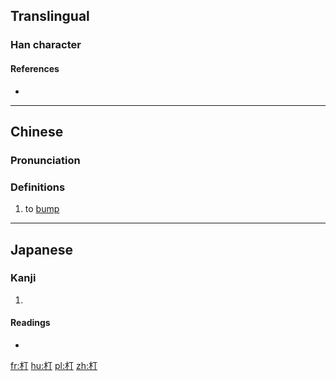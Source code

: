 ==Translingual==

===Han character===
{{Han char|rn=75|rad=木|as=02|sn=6|four=4192<sub>0</sub>|canj=木一弓 (DMN)|ids=⿰[[木]][[丁]]}}

====References====
* {{Han ref|kx=0510.170|dkj=14440|dj=0894.130|hdz=21153.020|uh=673E|ud=26430|bh=C9EF|bd=51695}}

----

==Chinese==
{{zh-forms}}

===Pronunciation===
{{zh-pron
|m=chéng,tīng
|c=caang4,ting1
|mc=y
|oc=y
|ma=
|cat=v
}}

===Definitions===
# to [[bump]]

----

==Japanese==

===Kanji===
{{ja-kanji|grade=|rs=木02}}

# {{defn|lang=ja|sort=木02}}

====Readings====
* {{ja-readings|on=[[とう]] (tō), [[じょう]] (jō), [[てい]] (tei), [[ちょう]] (chō)|kun=[[つく]] (tsuku)}}

[[fr:朾]]
[[hu:朾]]
[[pl:朾]]
[[zh:朾]]